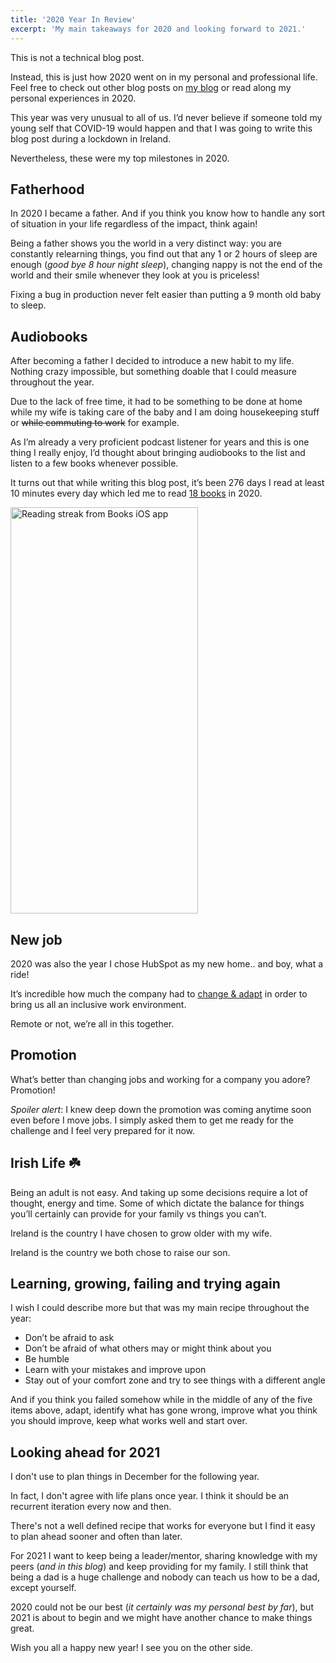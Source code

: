 ```yaml
---
title: '2020 Year In Review'
excerpt: 'My main takeaways for 2020 and looking forward to 2021.'
---
```


This is not a technical blog post.

Instead, this is just how 2020 went on in my personal and professional life.
Feel free to check out other blog posts on [my blog](/blog) or read along my personal experiences in 2020.

This year was very unusual to all of us. 
I’d never believe if someone told my young self that COVID-19 would happen and that I was going to write this blog post during a lockdown in Ireland. 

Nevertheless, these were my top milestones in 2020.

## Fatherhood

In 2020 I became a father.
And if you think you know how to handle any sort of situation in your life regardless of the impact, think again!

Being a father shows you the world in a very distinct way: you are constantly relearning things, you find out that any 1 or 2 hours of sleep are enough (_good bye 8 hour night sleep_), changing nappy is not the end of the world and their smile whenever they look at you is priceless!

Fixing a bug in production never felt easier than putting a 9 month old baby to sleep. 

## Audiobooks

After becoming a father I decided to introduce a new habit to my life.
Nothing crazy impossible, but something doable that I could measure throughout the year.

Due to the lack of free time, it had to be something to be done at home while my wife is taking care of the baby and I am doing housekeeping stuff or ~~while commuting to work~~ for example.

As I’m already a very proficient podcast listener for years and this is one thing I really enjoy, I’d thought about bringing audiobooks to the list and listen to a few books whenever possible. 

It turns out that while writing this blog post, it’s been 276 days I read at least 10 minutes every day which led me to read [18 books](https://www.goodreads.com/user/year_in_books/2020/113022185) in 2020.

<img alt="Reading streak from Books iOS app" height="650" src="/assets/blog/2020-12-28-2020-year-in-review/books-ios-app.jpg" title="Reading streak from Books iOS app" width="300" />

## New job

2020 was also the year I chose HubSpot as my new home.. and boy, what a ride!

It’s incredible how much the company had to [change & adapt](https://medium.com/@HubSpot/survey-says-the-future-of-work-at-hubspot-is-flexible-3b677730b8e5) in order to bring us all an inclusive work environment.

Remote or not, we’re all in this together.

## Promotion

What’s better than changing jobs and working for a company you adore? Promotion! 

_Spoiler alert_: I knew deep down the promotion was coming anytime soon even before I move jobs.
I simply asked them to get me ready for the challenge and I feel very prepared for it now. 

## Irish Life ☘️

Being an adult is not easy.
And taking up some decisions require a lot of thought, energy and time.
Some of which dictate the balance for things you’ll certainly can provide for your family vs things you can’t. 

Ireland is the country I have chosen to grow older with my wife.

Ireland is the country we both chose to raise our son.

## Learning, growing, failing and trying again 

I wish I could describe more but that was my main recipe throughout the year:

- Don’t be afraid to ask
- Don’t be afraid of what others may or might think about you
- Be humble
- Learn with your mistakes and improve upon
- Stay out of your comfort zone and try to see things with a different angle

And if you think you failed somehow while in the middle of any of the five items above, adapt, identify what has gone wrong, improve what you think you should improve, keep what works well and start over.

## Looking ahead for 2021

I don't use to plan things in December for the following year.

In fact, I don't agree with life plans once year.
I think it should be an recurrent iteration every now and then.

There's not a well defined recipe that works for everyone but I find it easy to plan ahead sooner and often than later.

For 2021 I want to keep being a leader/mentor, sharing knowledge with my peers (_and in this blog_) and keep providing for my family.
I still think that being a dad is a huge challenge and nobody can teach us how to be a dad, except yourself.

2020 could not be our best (_it certainly was my personal best by far_), but 2021 is about to begin and we might have another chance to make things great.

Wish you all a happy new year!
I see you on the other side.
